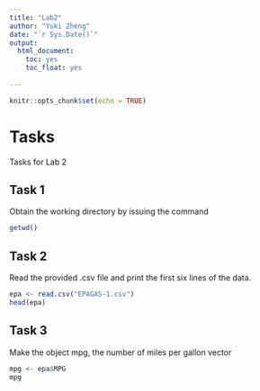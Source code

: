 ```yaml
---
title: "Lab2"
author: "Yuki Zheng"
date: "`r Sys.Date()`"
output: 
  html_document:
    toc: yes
    toc_float: yes
  
---
```


```r
knitr::opts_chunk$set(echo = TRUE)
```

# Tasks
Tasks for Lab 2

## Task 1
Obtain the working directory by issuing the command 
```r
getwd()
```
## Task 2
Read the provided .csv file and print the first six lines of the data.
```r
epa <- read.csv("EPAGAS-1.csv")
head(epa)
```

## Task 3
Make the object mpg, the number of miles per gallon vector 
```r
mpg <- epa$MPG
mpg
```
